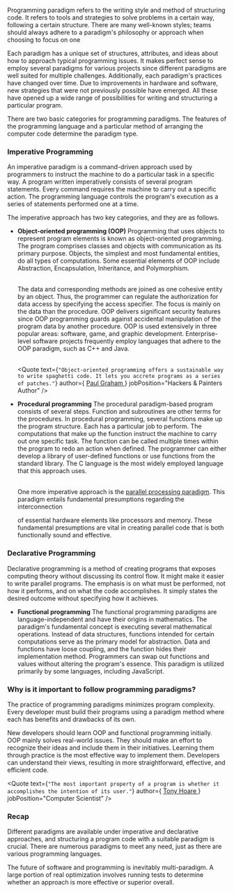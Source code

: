 
Programming paradigm refers to the writing style and method of structuring code. It refers to tools and strategies to solve problems in a certain way, following a certain structure. There are many well-known styles; teams should always adhere to a paradigm's philosophy or approach when choosing to focus on one

Each paradigm has a unique set of structures, attributes, and ideas about how to approach typical programming issues. It makes perfect sense to employ several paradigms for various projects since different paradigms are well suited for multiple challenges. Additionally, each paradigm's practices have changed over time. Due to improvements in hardware and software, new strategies that were not previously possible have emerged. All these have opened up a wide range of possibilities for writing and structuring a particular program.

There are two basic categories for programming paradigms. The features of the programming language and a particular method of arranging the computer code determine the paradigm type.

### **Imperative Programming** <a id="imperative-programming" />

An imperative paradigm is a command-driven approach used by programmers to instruct the machine to do a particular task in a specific way. A program written imperatively consists of several program statements. Every command requires the machine to carry out a specific action. The programming language controls the program's execution as a series of statements performed one at a time.

The imperative approach has two key categories, and they are as follows.

- **Object-oriented programming (OOP)**
  Programming that uses objects to represent program elements is known as object-oriented programming. The program comprises classes and objects with communication as its primary purpose. Objects, the simplest and most fundamental entities, do all types of computations. Some essential elements of OOP include Abstraction, Encapsulation, Inheritance, and Polymorphism. <br/> <br/>

  The data and corresponding methods are joined as one cohesive entity by an object. Thus, the programmer can regulate the authorization for data access by specifying the access specifier. The focus is mainly on the data than the procedure. OOP delivers significant security features since OOP programming guards against accidental manipulation of the program data by another procedure.
  OOP is used extensively in three popular areas: software, game, and graphic development. Enterprise-level software projects frequently employ languages that adhere to the OOP paradigm, such as C++ and Java. <br/> <br/>

  <Quote
    text={`"Object-oriented programming offers a sustainable way to write spaghetti code. It lets you accrete programs as a series of patches."`}
    author={
      <a
        href="https://en.wikipedia.org/wiki/Paul_Graham_(programmer)"
        target="\_blank"
      >
        Paul Graham
      </a>
    }
    jobPosition="Hackers & Painters Author"
  />
  <br />

- **Procedural programming**
  The procedural paradigm-based program consists of several steps. Function and subroutines are other terms for the procedures.
  In procedural programming, several functions make up the program structure. Each has a particular job to perform. The computations that make up the function instruct the machine to carry out one specific task. The function can be called multiple times within the program to redo an action when defined. The programmer can either develop a library of user-defined functions or use functions from the standard library. The C language is the most widely employed language that this approach uses. <br/> <br/>

  One more imperative approach is the <a href="https://www.geeksforgeeks.org/introduction-of-programming-paradigms/" target="\_blank"> parallel processing paradigm</a>. This paradigm entails fundamental presumptions regarding the interconnection

  of essential hardware elements like processors and memory. These fundamental
  presumptions are vital in creating parallel code that is both functionally
  sound and effective.

### **Declarative Programming** <a id="declarative-programming" />

Declarative programming is a method of creating programs that exposes computing theory without discussing its control flow. It might make it easier to write parallel programs. The emphasis is on what must be performed, not how it performs, and on what the code accomplishes. It simply states the desired outcome without specifying how it achieves.

- **Functional programming**
  The functional programming paradigms are language-independent and have their origins in mathematics. The paradigm's fundamental concept is executing several mathematical operations. Instead of data structures, functions intended for certain computations serve as the primary model for abstraction. Data and functions have loose coupling, and the function hides their implementation method. Programmers can swap out functions and values without altering the program's essence. This paradigm is utilized primarily by some languages, including JavaScript.

### **Why is it important to follow programming paradigms?** <a id="why-follow-paradigms" />

The practice of programming paradigms minimizes program complexity. Every developer must build their programs using a paradigm method where each has benefits and drawbacks of its own.

New developers should learn OOP and functional programming initially. OOP mainly solves real-world issues. They should make an effort to recognize their ideas and include them in their initiatives. Learning them through practice is the most effective way to implement them. Developers can understand their views, resulting in more straightforward, effective, and efficient code.

<Quote
  text={`"The most important property of a program is whether it accomplishes the intention of its user."`}
  author={
    <a href="https://en.wikipedia.org/wiki/Tony_Hoare" target="\_blank">
      Tony Hoare
    </a>
  }
  jobPosition="Computer Scientist"
/>

### **Recap** <a id="recap" />

Different paradigms are available under imperative and declarative approaches, and structuring a program code with a suitable paradigm is crucial. There are numerous paradigms to meet any need, just as there are various programming languages.

The future of software and programming is inevitably multi-paradigm. A large portion of real optimization involves running tests to determine whether an approach is more effective or superior overall.

